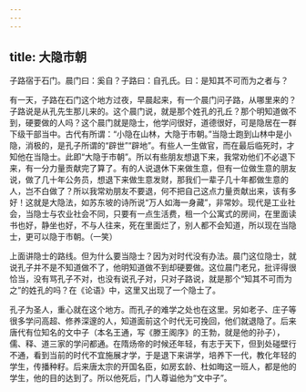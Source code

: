 ```yaml
---
---
---
```

title: 大隐市朝
---




子路宿于石门。晨门曰：奚自？子路曰：自孔氏。曰：是知其不可而为之者与？

有一天，子路在石门这个地方过夜，早晨起来，有一个晨门问子路，从哪里来的？子路说是从孔先生那儿来的。这个晨门说，就是那个姓孔的孔丘？那个明知道做不到，硬要做的人吗？这个晨门就是隐士，他学问很好，道德很好，可是隐居在一群下级干部当中。古代有所谓：“小隐在山林，大隐于市朝。”当隐士跑到山林中是小隐，消极的，是孔子所谓的“辟世”“辟地”。有些人一生做官，而在最后临死时，才知他在当隐士。此即“大隐于市朝”。所以有些朋友想退下来，我常劝他们不必退下来，有一分力量贡献完了算了。有的人说退休下来做生意，但有一位做生意的朋友说，做了几十年公务员，想退下来做生意发财，那我们一辈子几十年都做生意的人，岂不白做了？所以我常劝朋友不要退，何不把自己这点力量贡献出来，该有多好！这就是大隐法，如苏东坡的诗所说“万人如海一身藏”，非常妙。现代是工业社会，当隐士与农业社会不同，只要有一点生活费，租一个公寓式的房间，在里面读书也好，静坐也好，不与人往来，死在里面烂了，别人都不会知道，所以现在当隐士，更可以隐于市朝。（一笑）

上面讲隐士的路线。但为什么要当隐士？因为对时代没有办法。晨门这位隐士，就说孔子并不是不知道做不了，他明知道做不到却硬要做。这位晨门老兄，批评得很恰当，没有骂孔子不对，也没有说孔子对，只对子路说，就是那个“知其不可而为之”的姓孔的吗？在《论语》中，这里又出现了一个隐士了。

孔子为圣人，重心就在这个地方。而孔子的难学之处也在这里。另如老子、庄子等很多学问高超、修养深邃的人，知道面前这个时代无可挽回，他们就退隐了。后来唐代有位知名的文中子（本名王通，写《滕王阁序》的王勃，就是他的孙子），儒、释、道三家的学问都通。在隋炀帝的时候还年轻，有志于天下，但到处碰壁行不通，看到当前的时代不宜施展才学，于是退下来讲学，培养下一代，教化年轻的学生，传播种籽。后来唐太宗的开国名臣，如房玄龄、杜如晦这一班人，都是他的学生，他的目的达到了。所以他死后，门人尊谥他为“文中子”。